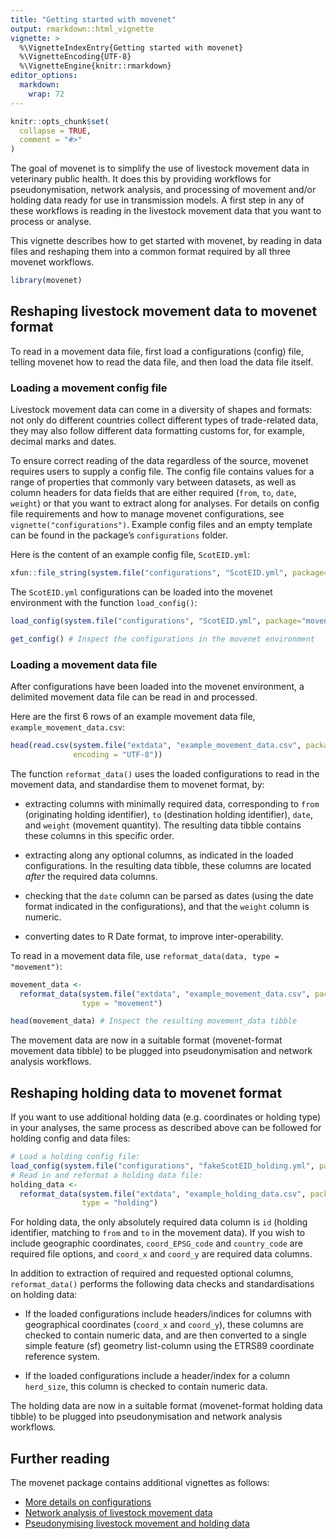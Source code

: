 ```yaml
---
title: "Getting started with movenet"
output: rmarkdown::html_vignette
vignette: >
  %\VignetteIndexEntry{Getting started with movenet}
  %\VignetteEncoding{UTF-8}
  %\VignetteEngine{knitr::rmarkdown}
editor_options: 
  markdown: 
    wrap: 72
---
```


```r
knitr::opts_chunk$set(
  collapse = TRUE,
  comment = "#>"
)
```

The goal of movenet is to simplify the use of livestock movement data in
veterinary public health. It does this by providing workflows for
pseudonymisation, network analysis, and processing of movement and/or
holding data ready for use in transmission models. A first step in any of these
workflows is reading in the livestock movement data that you want to
process or analyse.

This vignette describes how to get started with movenet, by reading in
data files and reshaping them into a common format required by all three
movenet workflows.

```r
library(movenet)
```

## Reshaping livestock movement data to movenet format

To read in a movement data file, first load a configurations (config)
file, telling movenet how to read the data file, and then load the data
file itself.

### Loading a movement config file

Livestock movement data can come in a diversity of shapes and formats:
not only do different countries collect different types of trade-related
data, they may also follow different data formatting customs for, for
example, decimal marks and dates.

To ensure correct reading of the data regardless of the source, movenet
requires users to supply a config file. The config file contains values
for a range of properties that commonly vary between datasets, as well
as column headers for data fields that are either required (`from`, `to`,
`date`, `weight`) or that you want to extract along for analyses. For
details on config file requirements and how to manage movenet
configurations, see `vignette("configurations")`. Example config files
and an empty template can be found in the package's `configurations`
folder.

Here is the content of an example config file, `ScotEID.yml`:

```R
xfun::file_string(system.file("configurations", "ScotEID.yml", package="movenet"))
```

The `ScotEID.yml` configurations can be loaded into the movenet
environment with the function `load_config()`:

```R
load_config(system.file("configurations", "ScotEID.yml", package="movenet")) # Load ScotEID.yml

get_config() # Inspect the configurations in the movenet environment
```

### Loading a movement data file

After configurations have been loaded into the movenet environment, a
delimited movement data file can be read in and processed.

Here are the first 6 rows of an example movement data file, `example_movement_data.csv`:

```R
head(read.csv(system.file("extdata", "example_movement_data.csv", package="movenet"), 
              encoding = "UTF-8"))
```

The function `reformat_data()` uses the loaded configurations to read in
the movement data, and standardise them to movenet format, by:

-   extracting columns with minimally required data, corresponding to `from` (originating holding identifier), `to` (destination holding identifier), `date`, and `weight` (movement quantity). The resulting data tibble contains these columns in this specific order.

-   extracting along any optional columns, as indicated
    in the loaded configurations. In the resulting data tibble, these
    columns are located *after* the required data columns.

-   checking that the `date` column can be parsed as dates (using the date format 
    indicated in the configurations), and that the `weight` column is numeric.

-   converting dates to R Date format, to improve inter-operability.


To read in a movement data file, use `reformat_data(data, type = "movement")`:
```R
movement_data <- 
  reformat_data(system.file("extdata", "example_movement_data.csv", package="movenet"),
                type = "movement")

head(movement_data) # Inspect the resulting movement_data tibble
```

The movement data are now in a suitable format (movenet-format movement data tibble) 
to be plugged into pseudonymisation and network analysis workflows.

## Reshaping holding data to movenet format

If you want to use additional holding data (e.g. coordinates or holding type) in 
your analyses, the same process as described above can be followed for holding 
config and data files:
```R
# Load a holding config file:
load_config(system.file("configurations", "fakeScotEID_holding.yml", package="movenet")) 
# Read in and reformat a holding data file:
holding_data <- 
  reformat_data(system.file("extdata", "example_holding_data.csv", package="movenet"),
                type = "holding")
```

For holding data, the only absolutely required data column is `id` (holding identifier, 
matching to `from` and `to` in the movement data). If you wish to include geographic 
coordinates, `coord_EPSG_code` and `country_code` are required file options, and `coord_x` 
and `coord_y` are required data columns.

In addition to extraction of required and requested optional columns, `reformat_data()` 
performs the following data checks and standardisations on holding data:

-   If the loaded configurations include headers/indices for columns with geographical 
    coordinates (`coord_x` and `coord_y`), these columns are checked to contain 
    numeric data, and are then converted to a single simple feature (sf) geometry 
    list-column using the ETRS89 coordinate reference system.
    
-   If the loaded configurations include a header/index for a column `herd_size`, this 
    column is checked to contain numeric data.
    
The holding data are now in a suitable format (movenet-format holding data tibble) 
to be plugged into pseudonymisation and network analysis workflows.

## Further reading

The movenet package contains additional vignettes as follows:

- [More details on configurations](configurations.html)
- [Network analysis of livestock movement data](network-analysis.html)
- [Pseudonymising livestock movement and holding data](pseudonymise.html)
